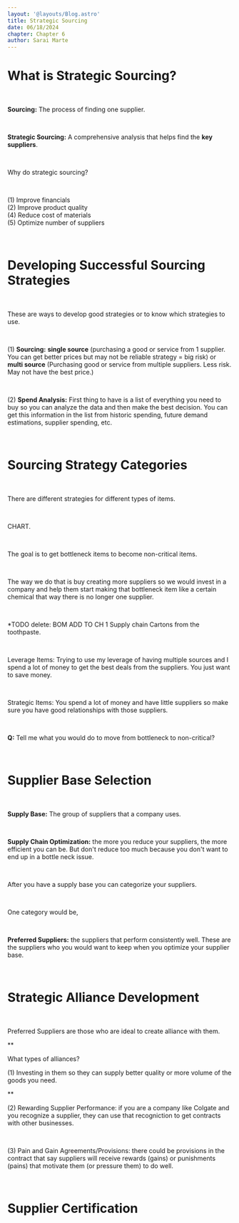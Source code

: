 ```yaml
---
layout: '@layouts/Blog.astro'
title: Strategic Sourcing
date: 06/18/2024
chapter: Chapter 6
author: Sarai Marte
---
```


# What is Strategic Sourcing?

&nbsp;&nbsp;&nbsp;&nbsp;

**Sourcing:** The process of finding one supplier.

&nbsp;&nbsp;&nbsp;&nbsp;

**Strategic Sourcing:** A comprehensive analysis that helps find the **key suppliers**.  

&nbsp;&nbsp;&nbsp;&nbsp;

Why do strategic sourcing?

&nbsp;&nbsp;&nbsp;&nbsp;

(1) Improve financials  
(2) Improve product quality   
(4) Reduce cost of materials   
(5) Optimize number of suppliers

&nbsp;&nbsp;&nbsp;&nbsp;

# Developing Successful Sourcing Strategies

&nbsp;&nbsp;&nbsp;&nbsp;

These are ways to develop good strategies or to know which strategies to use. 

&nbsp;&nbsp;&nbsp;&nbsp;

(1) **Sourcing:** **single source** (purchasing a good or service from 1 supplier. You can get better prices but may not be reliable strategy = big risk) or **multi source** (Purchasing good or service from multiple suppliers. Less risk. May not have the best price.)

&nbsp;&nbsp;&nbsp;&nbsp;

(2) **Spend Analysis:** First thing to have is a list of everything you need to buy so you can analyze the data and then make the best decision. You can get this information in the list from historic spending, future demand estimations, supplier spending, etc.    

&nbsp;&nbsp;&nbsp;&nbsp;

# Sourcing Strategy Categories

&nbsp;&nbsp;&nbsp;&nbsp;

There are different strategies for different types of items.

&nbsp;&nbsp;&nbsp;&nbsp;

CHART.

&nbsp;&nbsp;&nbsp;&nbsp;

The goal is to get bottleneck items to become non-critical items.

&nbsp;&nbsp;&nbsp;&nbsp;

The way we do that is buy creating more suppliers so we would invest in a company and help them start making that bottleneck item like a certain chemical that way there is no longer one supplier.  

&nbsp;&nbsp;&nbsp;&nbsp;

*TODO delete: BOM ADD TO CH 1 Supply chain Cartons from the toothpaste. 

&nbsp;&nbsp;&nbsp;&nbsp;

Leverage Items: Trying to use my leverage of having multiple sources and I spend a lot of money to get the best deals from the suppliers. You just want to save money.

&nbsp;&nbsp;&nbsp;&nbsp;

Strategic Items: You spend a lot of money and have little suppliers so make sure you have good relationships with those suppliers. 

&nbsp;&nbsp;&nbsp;&nbsp;

**Q:** Tell me what you would do to move from bottleneck to non-critical? 

&nbsp;&nbsp;&nbsp;&nbsp;

# Supplier Base Selection

&nbsp;&nbsp;&nbsp;&nbsp;

**Supply Base:** The group of suppliers that a company uses.

&nbsp;&nbsp;&nbsp;&nbsp;

**Supply Chain Optimization:** the more you reduce your suppliers, the more efficient you can be. But don't reduce too much because you don't want to end up in a bottle neck issue.  

&nbsp;&nbsp;&nbsp;&nbsp;

After you have a supply base you can categorize your suppliers. 

&nbsp;&nbsp;&nbsp;&nbsp;

One category would be, 

&nbsp;&nbsp;&nbsp;&nbsp;

**Preferred Suppliers:** the suppliers that perform consistently well. These are the suppliers who you would want to keep when you optimize your supplier base.

&nbsp;&nbsp;&nbsp;&nbsp;

# Strategic Alliance Development 

&nbsp;&nbsp;&nbsp;&nbsp;

Preferred Suppliers are those who are ideal to create alliance with them.  

**&nbsp;&nbsp;&nbsp;&nbsp;

What types of alliances? 

(1) Investing in them so they can supply better quality or more volume of the goods you need. 

**&nbsp;&nbsp;&nbsp;&nbsp;

(2) Rewarding Supplier Performance: if you are a company like Colgate and you recognize a supplier, they can use that recogniction to get contracts with other businesses. 

&nbsp;&nbsp;&nbsp;&nbsp;

(3) Pain and Gain Agreements/Provisions: there could be provisions in the contract that say suppliers will receive rewards (gains) or punishments (pains) that motivate them (or pressure them) to do well. 

&nbsp;&nbsp;&nbsp;&nbsp;

# Supplier Certification

&nbsp;&nbsp;&nbsp;&nbsp;
